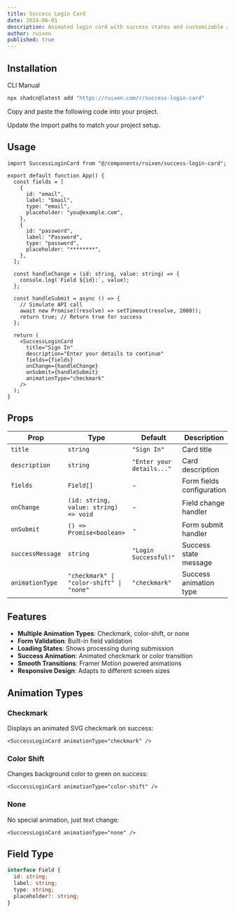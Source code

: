 ```yaml
---
title: Success Login Card
date: 2024-06-01
description: Animated login card with success states and customizable animation types
author: ruixen
published: true
---
```


<ComponentPreview name="success-login-card-demo" category="forms" />

## Installation

<Tabs defaultValue="cli">

<TabsList>
  <TabsTrigger value="cli">CLI</TabsTrigger>
  <TabsTrigger value="manual">Manual</TabsTrigger>
</TabsList>
<TabsContent value="cli">

```bash
npx shadcn@latest add "https://ruixen.com/r/success-login-card"
```

</TabsContent>

<TabsContent value="manual">

<Steps>

<Step>Copy and paste the following code into your project.</Step>

<ComponentSource name="success-login-card" />

<Step>Update the import paths to match your project setup.</Step>

</Steps>

</TabsContent>

</Tabs>

## Usage

```tsx
import SuccessLoginCard from "@/components/ruixen/success-login-card";

export default function App() {
  const fields = [
    {
      id: "email",
      label: "Email",
      type: "email",
      placeholder: "you@example.com",
    },
    {
      id: "password",
      label: "Password",
      type: "password",
      placeholder: "********",
    },
  ];

  const handleChange = (id: string, value: string) => {
    console.log(`Field ${id}:`, value);
  };

  const handleSubmit = async () => {
    // Simulate API call
    await new Promise((resolve) => setTimeout(resolve, 2000));
    return true; // Return true for success
  };

  return (
    <SuccessLoginCard
      title="Sign In"
      description="Enter your details to continue"
      fields={fields}
      onChange={handleChange}
      onSubmit={handleSubmit}
      animationType="checkmark"
    />
  );
}
```

## Props

| Prop             | Type                                     | Default                   | Description               |
| ---------------- | ---------------------------------------- | ------------------------- | ------------------------- |
| `title`          | `string`                                 | `"Sign In"`               | Card title                |
| `description`    | `string`                                 | `"Enter your details..."` | Card description          |
| `fields`         | `Field[]`                                | -                         | Form fields configuration |
| `onChange`       | `(id: string, value: string) => void`    | -                         | Field change handler      |
| `onSubmit`       | `() => Promise<boolean>`                 | -                         | Form submit handler       |
| `successMessage` | `string`                                 | `"Login Successful!"`     | Success state message     |
| `animationType`  | `"checkmark" \| "color-shift" \| "none"` | `"checkmark"`             | Success animation type    |

## Features

- **Multiple Animation Types**: Checkmark, color-shift, or none
- **Form Validation**: Built-in field validation
- **Loading States**: Shows processing during submission
- **Success Animation**: Animated checkmark or color transition
- **Smooth Transitions**: Framer Motion powered animations
- **Responsive Design**: Adapts to different screen sizes

## Animation Types

### Checkmark

Displays an animated SVG checkmark on success:

```tsx
<SuccessLoginCard animationType="checkmark" />
```

### Color Shift

Changes background color to green on success:

```tsx
<SuccessLoginCard animationType="color-shift" />
```

### None

No special animation, just text change:

```tsx
<SuccessLoginCard animationType="none" />
```

## Field Type

```typescript
interface Field {
  id: string;
  label: string;
  type: string;
  placeholder?: string;
}
```
